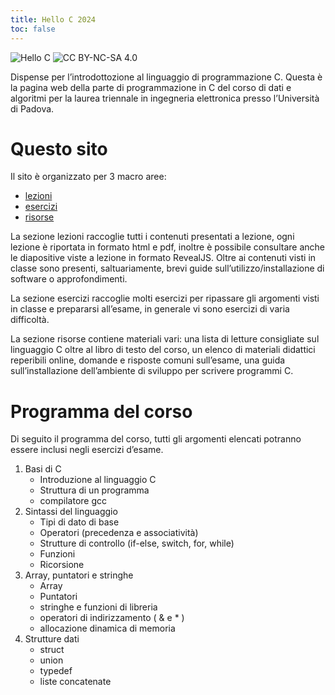 ```yaml
---
title: Hello C 2024
toc: false
---
```


![Hello C](https://img.shields.io/badge/Course-Introduction%20to%20C-blue)
![CC BY-NC-SA 4.0](https://img.shields.io/badge/license-CC%20BY--NC--SA%204.0-green)

<!-- ::: {.callout-warning}
## Materiali in continuo aggiornamento
Il contenuto del sito non è ancora definitivo, potrebbe cambiare di frequente. Per piacere siate pazienti.
::: -->

Dispense per l'introdottozione al linguaggio di programmazione C.
Questa è la pagina web della parte di programmazione in C del corso di dati e algoritmi per la laurea triennale in ingegneria elettronica presso l'Università di Padova.

# Questo sito

Il sito è organizzato per 3 macro aree:

- [lezioni](lessons.qmd)
- [esercizi](exercises.qmd)
- [risorse](resources.qmd)

La sezione lezioni raccoglie tutti i contenuti presentati a lezione, ogni lezione è riportata in formato html e pdf, inoltre è possibile consultare anche le diapositive viste a lezione in formato RevealJS. Oltre ai contenuti visti in classe sono presenti, saltuariamente, brevi guide sull'utilizzo/installazione di software o approfondimenti.

La sezione esercizi raccoglie molti esercizi per ripassare gli argomenti visti in classe e prepararsi all'esame, in generale vi sono esercizi di varia difficoltà.

La sezione risorse contiene materiali vari: una lista di letture consigliate sul linguaggio C oltre al libro di testo del corso, un elenco di materiali didattici reperibili online, domande e risposte comuni sull'esame, una guida sull'installazione dell'ambiente di sviluppo per scrivere programmi C.

# Programma del corso

Di seguito il programma del corso, tutti gli argomenti elencati potranno essere inclusi negli esercizi d'esame.

1. Basi di C
    - Introduzione al linguaggio C
    - Struttura di un programma
    - compilatore gcc
2. Sintassi del linguaggio
    - Tipi di dato di base
    - Operatori (precedenza e associatività)
    - Strutture di controllo (if-else, switch, for, while)
    - Funzioni
    - Ricorsione
3. Array, puntatori e stringhe
    - Array
    - Puntatori
    - stringhe e funzioni di libreria
    - operatori di indirizzamento ( & e * )
    - allocazione dinamica di memoria
4. Strutture dati
    - struct
    - union
    - typedef
    - liste concatenate
